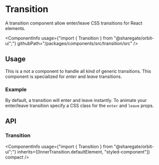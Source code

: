 
<Meta
    title="Components/Transition"
    id="transition"
/>

# Transition

<Tagline>A transition component allow enter/leave CSS transitions for React elements.</Tagline>

<ComponentInfo
    usage={"import { Transition } from \"@sharegate/orbit-ui\";"}
    githubPath="/packages/components/src/transition/src"
/>

## Usage

This is a not a component to handle all kind of generic transitions. This component is specialized for *enter* and *leave* transitions.

### Example

By default, a transition will enter and leave instantly. To animate your enter/leave transition specify a CSS class for the `enter` and `leave` props.

<Preview filePath="/transition/docs/ControlledTransition" />

## API

### Transition

<ComponentInfo
    usage={"import { Transition } from \"@sharegate/orbit-ui\";"}
    inherits={[InnerTransition.defaultElement, "styled-component"]}
    compact
/>

<ArgsTable of={InnerTransition} sort="alpha" />
